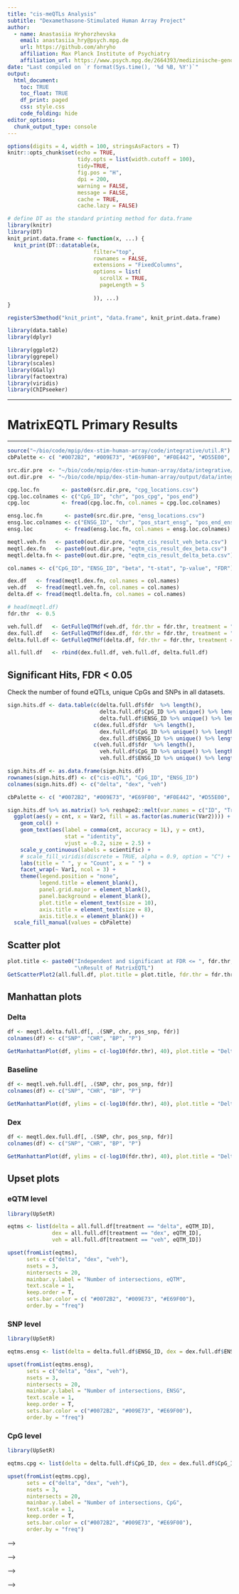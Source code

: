 ```yaml
---
title: "cis-meQTLs Analysis"
subtitle: "Dexamethasone-Stimulated Human Array Project"
author: 
  - name: Anastasiia Hryhorzhevska
    email: anastasiia_hry@psych.mpg.de
    url: https://github.com/ahryho
    affiliation: Max Planck Institute of Psychiatry
    affiliation_url: https://www.psych.mpg.de/2664393/medizinische-genomforschung
date: "Last compiled on `r format(Sys.time(), '%d %B, %Y')`"
output:
  html_document:
    toc: TRUE
    toc_float: TRUE
    df_print: paged
    css: style.css
    code_folding: hide
editor_options: 
  chunk_output_type: console
---
```


```r
options(digits = 4, width = 100, stringsAsFactors = T)
knitr::opts_chunk$set(echo = TRUE,
                      tidy.opts = list(width.cutoff = 100),
                      tidy=TRUE,
                      fig.pos = "H",
                      dpi = 200,
                      warning = FALSE, 
                      message = FALSE, 
                      cache = TRUE, 
                      cache.lazy = FALSE)

# define DT as the standard printing method for data.frame
library(knitr)
library(DT)
knit_print.data.frame <- function(x, ...) {
  knit_print(DT::datatable(x,
                           filter="top",
                           rownames = FALSE,
                           extensions = "FixedColumns",
                           options = list(
                             scrollX = TRUE,
                             pageLength = 5
                             
                           )), ...)
}

registerS3method("knit_print", "data.frame", knit_print.data.frame)

library(data.table)
library(dplyr)

library(ggplot2)
library(ggrepel)
library(scales)
library(GGally)
library(factoextra)
library(viridis)
library(ChIPseeker)
```

***
# __MatrixEQTL Primary Results__
***

```r
source("~/bio/code/mpip/dex-stim-human-array/code/integrative/util.R")
cbPalette <- c( "#0072B2", "#009E73", "#E69F00", "#F0E442", "#D55E00", "#CC79A7", "#56B4E9", "#999999")
```

```r
src.dir.pre  <- "~/bio/code/mpip/dex-stim-human-array/data/integrative/matrixEQTL/"
out.dir.pre  <- "~/bio/code/mpip/dex-stim-human-array/output/data/integrative/matrixEQTL/eqtms/"

cpg.loc.fn       <- paste0(src.dir.pre, "cpg_locations.csv")
cpg.loc.colnames <- c("CpG_ID", "chr", "pos_cpg", "pos_end")
cpg.loc          <- fread(cpg.loc.fn, col.names = cpg.loc.colnames)

ensg.loc.fn       <- paste0(src.dir.pre, "ensg_locations.csv")
ensg.loc.colnames <- c("ENSG_ID", "chr", "pos_start_ensg", "pos_end_ensg")
ensg.loc          <- fread(ensg.loc.fn, col.names = ensg.loc.colnames)

meqtl.veh.fn   <- paste0(out.dir.pre, "eqtm_cis_result_veh_beta.csv") 
meqtl.dex.fn   <- paste0(out.dir.pre, "eqtm_cis_result_dex_beta.csv") 
meqtl.delta.fn <- paste0(out.dir.pre, "eqtm_cis_result_delta_beta.csv") 

col.names <- c("CpG_ID", "ENSG_ID", "beta", "t-stat", "p-value", "FDR")

dex.df   <- fread(meqtl.dex.fn, col.names = col.names)
veh.df   <- fread(meqtl.veh.fn, col.names = col.names)
delta.df <- fread(meqtl.delta.fn, col.names = col.names)
```


```r
# head(meqtl.df)
fdr.thr  <- 0.5

veh.full.df   <- GetFulleQTMdf(veh.df, fdr.thr = fdr.thr, treatment = "veh")
dex.full.df   <- GetFulleQTMdf(dex.df, fdr.thr = fdr.thr, treatment = "dex")
delta.full.df <- GetFulleQTMdf(delta.df, fdr.thr = fdr.thr, treatment = "delta")

all.full.df   <- rbind(dex.full.df, veh.full.df, delta.full.df)
```

## Significant Hits, FDR < 0.05

Check the number of found eQTLs, unique CpGs and SNPs in all datasets.

```r
sign.hits.df <- data.table(c(delta.full.df$fdr  %>% length(), 
                             delta.full.df$CpG_ID %>% unique() %>% length(),
                             delta.full.df$ENSG_ID %>% unique() %>% length()),
                           c(dex.full.df$fdr  %>% length(), 
                             dex.full.df$CpG_ID %>% unique() %>% length(),
                             dex.full.df$ENSG_ID %>% unique() %>% length()),
                           c(veh.full.df$fdr  %>% length(), 
                             veh.full.df$CpG_ID %>% unique() %>% length(),
                             veh.full.df$ENSG_ID %>% unique() %>% length()))

sign.hits.df <- as.data.frame(sign.hits.df)
rownames(sign.hits.df) <- c("cis-eQTL", "CpG_ID", "ENSG_ID")
colnames(sign.hits.df) <- c("delta", "dex", "veh")
```

```r
cbPalette <- c( "#0072B2", "#009E73", "#E69F00", "#F0E442", "#D55E00", "#CC79A7", "#56B4E9", "#999999")

sign.hits.df %>% as.matrix() %>% reshape2::melt(var.names = c("ID", "Treatment"), value.name = "cnt") %>%
  ggplot(aes(y = cnt, x = Var2, fill = as.factor(as.numeric(Var2)))) +
    geom_col() +
    geom_text(aes(label = comma(cnt, accuracy = 1L), y = cnt), 
                  stat = "identity", 
                  vjust = -0.2, size = 2.5) + 
    scale_y_continuous(labels = scientific) +
    # scale_fill_viridis(discrete = TRUE, alpha = 0.9, option = "C") +
    labs(title = " ", y = "Count", x = " ") + 
    facet_wrap(~ Var1, ncol = 3) +
    theme(legend.position = "none", 
          legend.title = element_blank(),
          panel.grid.major = element_blank(),
          panel.background = element_blank(),
          plot.title = element_text(size = 10),
          axis.title = element_text(size = 8),
          axis.title.x = element_blank()) +
  scale_fill_manual(values = cbPalette)
```

## Scatter plot

```r
plot.title <- paste0("Independent and significant at FDR <= ", fdr.thr, " QTMs.",
                     "\nResult of MatrixEQTL")
GetScatterPlot2(all.full.df, plot.title = plot.title, fdr.thr = fdr.thr)
```

## Manhattan plots{.tabset .tabset-fade .tabset-pills}

### Delta

```r
df <- meqtl.delta.full.df[, .(SNP, chr, pos_snp, fdr)]
colnames(df) <- c("SNP", "CHR", "BP", "P")

GetManhattanPlot(df, ylims = c(-log10(fdr.thr), 40), plot.title = "Delta, FDR <= 0.05")

```

### Baseline

```r
df <- meqtl.veh.full.df[, .(SNP, chr, pos_snp, fdr)]
colnames(df) <- c("SNP", "CHR", "BP", "P")

GetManhattanPlot(df, ylims = c(-log10(fdr.thr), 40), plot.title = "Delta, FDR <= 0.05")

```

### Dex

```r
df <- meqtl.dex.full.df[, .(SNP, chr, pos_snp, fdr)]
colnames(df) <- c("SNP", "CHR", "BP", "P")

GetManhattanPlot(df, ylims = c(-log10(fdr.thr), 40), plot.title = "Delta, FDR <= 0.05")

```

## Upset plots{.tabset .tabset-fade .tabset-pills}

### eQTM level
  
```r
library(UpSetR)

eqtms <- list(delta = all.full.df[treatment == "delta", eQTM_ID], 
              dex = all.full.df[treatment == "dex", eQTM_ID], 
              veh = all.full.df[treatment == "veh", eQTM_ID])

upset(fromList(eqtms), 
      sets = c("delta", "dex", "veh"),
      nsets = 3, 
      nintersects = 20, 
      mainbar.y.label = "Number of intersections, eQTM", 
      text.scale = 1, 
      keep.order = T,
      sets.bar.color = c( "#0072B2", "#009E73", "#E69F00"), 
      order.by = "freq")
```

### SNP level
  
```r
library(UpSetR)

eqtms.ensg <- list(delta = delta.full.df$ENSG_ID, dex = dex.full.df$ENSG_ID, veh = veh.full.df$ENSG_ID)

upset(fromList(eqtms.ensg), 
      sets = c("delta", "dex", "veh"),
      nsets = 3, 
      nintersects = 20, 
      mainbar.y.label = "Number of intersections, ENSG", 
      text.scale = 1, 
      keep.order = T,
      sets.bar.color = c("#0072B2", "#009E73", "#E69F00"), 
      order.by = "freq")
```

### CpG level

```r
library(UpSetR)

eqtms.cpg <- list(delta = delta.full.df$CpG_ID, dex = dex.full.df$CpG_ID, veh = veh.full.df$CpG_ID)

upset(fromList(eqtms.cpg), 
      sets = c("delta", "dex", "veh"),
      nsets = 3, 
      nintersects = 20, 
      mainbar.y.label = "Number of intersections, CpG", 
      text.scale = 1, 
      keep.order = T,
      sets.bar.color = c("#0072B2", "#009E73", "#E69F00"), 
      order.by = "freq")
```

<!-- ## Distances -->

<!-- ```{r out.width = "95%", include = T, eval = T} -->
<!-- ggplot(meqtl.all.full.df, aes(x = dist, fill = treatment)) +  -->
<!--   geom_density(alpha = 0.2, aes(color = treatment)) + -->
<!--   theme(legend.position = c(.9,.9),  -->
<!--         legend.title = element_blank(), -->
<!--         panel.grid.major = element_blank(), -->
<!--         panel.background = element_blank(), -->
<!--         plot.title = element_text(size = 10), -->
<!--         axis.title = element_text(size = 10)) + -->
<!--   scale_x_continuous(breaks = c(0, 1e2, 1e3, 1e4, 1e5, 1e6), labels = scientific) + -->
<!--   scale_y_continuous(labels = scientific) + -->
<!--   labs(title = paste0("Distribution of cis-meQTLs, FDR = ", fdr.thr),  -->
<!--        x = "Distance of CpG meQTL to SNP",  -->
<!--        y = "Density") + -->
<!--   scale_fill_manual(values = cbPalette) -->
<!-- ``` -->

<!-- ```{r out.width = "100%", include = T, eval = T} -->
<!-- library(mltools) -->
<!-- bins.df <- data.frame(DistanceInterval = bin_data(data.table::data.table(meqtl.all.full.df), binCol = "dist", bins = c(0, 1, 500, 1e3+1, 5e3+1, -->
<!--                                                                                                                        1e4+1, 5e4+1, 1e5+1, 5e5+1, -->
<!--                                                                                                                        1e6+1), returnDT = F)) -->
<!-- levels(bins.df$DistanceInterval) <- c("0", "(0; 500]", "(500; 1e3]", "(1e3; 5e3]", "(5e3; 1e4]", "(1e4; 5e4]", "(5e4; 1e5]", "[1e5; 5e5)", "[5e5; 1e6]") -->
<!-- bins.df <- cbind(bins.df, treatment = meqtl.all.full.df$treatment) -->

<!-- ggplot(bins.df, aes(DistanceInterval, fill = treatment)) +  -->
<!--   geom_bar(position = position_dodge()) + -->
<!--   stat_count(geom = "text",  -->
<!--              aes(label = comma(..count.., accuracy = 1L)), -->
<!--              position = position_dodge(1),  vjust = -1, colour = "black", cex = 2) + -->
<!--   theme(legend.position = c(.1,.9),  -->
<!--         legend.title = element_blank(), -->
<!--         panel.grid.major = element_blank(), -->
<!--         panel.background = element_blank(), -->
<!--         axis.text.y = element_blank(), -->
<!--         plot.title = element_text(size = 10), -->
<!--         axis.title = element_text(size = 8)) + -->
<!--   labs(title = paste0("Distribution of cis-meQTLs, FDR = ", fdr.thr),  -->
<!--        x = "Distance Interval, bp",  -->
<!--        y = "No. cis-meQTLs") +  -->
<!--   scale_fill_manual(values = cbPalette) -->
<!-- ``` -->
<!-- *** -->

<!-- ```{r, eval = F, include = F, warning = F} -->

<!-- ## Groups annotation -->

<!-- ### Read meQTLs with opposite effects -->

<!-- out.dir.pre  <- "~/bio/code/mpip/dex-stim-human-array/output/data/integrative/matrixEQTL/" -->

<!-- meqtls.opposite.fc.grp.with.delta <-  -->
<!--   fread(paste0(out.dir.pre, "dex_veh_meqtl_opposite_beta_group_with_delta.csv")) -->

<!-- meqtls.opposite.fc.grp.no.delta <-  -->
<!--   fread(paste0(out.dir.pre, "dex_veh_meqtl_opposite_beta_9K.csv")) -->

<!-- meqtl.opposite.fc <- c(meqtls.opposite.fc.grp.with.delta$meQTL_ID, meqtls.opposite.fc.grp.no.delta$meQTL_ID) -->
<!-- ``` -->

<!-- ```{r include = F, eval = F} -->
<!-- meqtl.grp.overlaps.all       <- intersect(intersect(meqtls.meqtls$veh, meqtls.meqtls$delta), meqtls.meqtls$dex) -->
<!-- meqtl.grp.overlaps.delta.veh <- setdiff(intersect(meqtls.meqtls$veh, meqtls.meqtls$delta), meqtls.meqtls$dex) -->
<!-- meqtl.grp.overlaps.delta.dex <- setdiff(intersect(meqtls.meqtls$dex, meqtls.meqtls$delta), meqtls.meqtls$veh) -->
<!-- meqtl.grp.only.delta         <- setdiff(setdiff(meqtls.meqtls$delta, meqtls.meqtls$dex), meqtls.meqtls$veh) -->

<!-- meqtl.grp.overlaps.dex.veh <- setdiff(intersect(meqtls.meqtls$veh, meqtls.meqtls$dex), meqtls.meqtls$delta) -->
<!-- meqtl.grp.only.dex         <- setdiff(setdiff(meqtls.meqtls$dex, meqtls.meqtls$veh), meqtls.meqtls$delta) -->
<!-- meqtl.grp.only.veh         <- setdiff(setdiff(meqtls.meqtls$veh, meqtls.meqtls$dex), meqtls.meqtls$delta) -->

<!-- meqtls.opposite.fc.grp.veh.dex <- setdiff(c(meqtl.grp.overlaps.dex.veh, meqtl.grp.only.dex, meqtl.grp.only.veh), meqtls.opposite.fc.grp.no.delta$meQTL_ID) -->
<!-- meqtls.opposite.fc.grp.delta   <- setdiff(c(meqtl.grp.overlaps.all, meqtl.grp.overlaps.delta.veh, meqtl.grp.overlaps.delta.dex,  meqtl.grp.only.delta), meqtls.opposite.fc.grp.with.delta$meQTL_ID) -->
<!-- ``` -->

<!-- <!-- Annotate data --> -->

<!-- ```{r include = F, eval = F} -->
<!-- library(TxDb.Hsapiens.UCSC.hg19.knownGene) -->
<!-- library(ChIPseeker) -->
<!-- library(org.Hs.eg.db) -->

<!-- out.dir.pre  <- "~/bio/code/mpip/dex-stim-human-array/output/data/integrative/matrixEQTL/primary_meqtl_results/" -->

<!-- # anno.snps.all.gr <- readRDS("~/bio/code/mpip/dex-stim-human-array/output/data/integrative/matrixEQTL/snp_annotated_withChIPseeker_all.rds") -->

<!-- meqtl.overlap.snp.all.df <- meqtl.all.full.df[meQTL_ID %in% meqtl.grp.overlaps.all] -->
<!-- meqtl.overlap.snp.all.gr <- annotate_with_chipseeker(meqtl.overlap.snp.all.df, "chr", "pos_snp", "pos_snp", "SNP") -->
<!-- saveRDS(meqtl.overlap.snp.all.gr, file =  paste0(out.dir.pre, "meqtl_overlaps_meqtl_level_snp_anno_delta_dex_veh_gr.rds")) -->

<!-- meqtl.overlap.snp.delta.veh.df <- meqtl.all.full.df[meQTL_ID %in% meqtl.grp.overlaps.delta.veh] -->
<!-- meqtl.overlap.snp.delta.veh.gr <- annotate_with_chipseeker(meqtl.overlap.snp.delta.veh.df, "chr", "pos_snp", "pos_snp", "SNP") -->
<!-- saveRDS(meqtl.overlap.snp.delta.veh.gr, file =  paste0(out.dir.pre, "meqtl_overlaps_meqtl_level_snp_anno_delta_veh_gr.rds")) -->

<!-- meqtl.overlap.snp.delta.dex.df <- meqtl.all.full.df[meQTL_ID %in% meqtl.grp.overlaps.delta.dex] -->
<!-- meqtl.overlap.snp.delta.dex.gr <- annotate_with_chipseeker(meqtl.overlap.snp.delta.dex.df, "chr", "pos_snp", "pos_snp", "SNP") -->
<!-- saveRDS(meqtl.overlap.snp.delta.dex.gr, file =  paste0(out.dir.pre, "meqtl_overlaps_meqtl_level_snp_anno_delta_dex_gr.rds")) -->

<!-- meqtl.only.snp.delta.df <- meqtl.all.full.df[meQTL_ID %in% meqtl.grp.only.delta] -->
<!-- meqtl.only.snp.delta.gr <- annotate_with_chipseeker(meqtl.only.snp.delta.df, "chr", "pos_snp", "pos_snp", "SNP") -->
<!-- saveRDS(meqtl.only.snp.delta.gr, file =  paste0(out.dir.pre, "meqtl_overlaps_meqtl_level_snp_anno_only_delta_gr.rds")) -->

<!-- meqtl.overlap.snp.dex.veh.df <- meqtl.all.full.df[meQTL_ID %in% meqtl.grp.overlaps.dex.veh] -->
<!-- meqtl.overlap.snp.dex.veh.gr <- annotate_with_chipseeker(meqtl.overlap.snp.dex.veh.df, "chr", "pos_snp", "pos_snp", "SNP") -->
<!-- saveRDS(meqtl.overlap.snp.dex.veh.gr, file =  paste0(out.dir.pre, "meqtl_overlaps_meqtl_level_snp_anno_dex_veh_gr.rds")) -->

<!-- meqtl.only.snp.dex.df <- meqtl.all.full.df[meQTL_ID %in% meqtl.grp.only.dex] -->
<!-- meqtl.only.snp.dex.gr <- annotate_with_chipseeker(meqtl.only.snp.dex.df, "chr", "pos_snp", "pos_snp", "SNP") -->
<!-- saveRDS(meqtl.only.snp.dex.gr, file =  paste0(out.dir.pre, "meqtl_overlaps_meqtl_level_snp_anno_only_dex_gr.rds")) -->

<!-- meqtl.only.snp.veh.df <- meqtl.all.full.df[meQTL_ID %in% meqtl.grp.only.veh] -->
<!-- meqtl.only.snp.veh.gr <- annotate_with_chipseeker(meqtl.only.snp.veh.df, "chr", "pos_snp", "pos_snp", "SNP") -->
<!-- saveRDS(meqtl.only.snp.veh.gr, file =  paste0(out.dir.pre, "meqtl_overlaps_meqtl_level_snp_anno_only_veh_gr.rds")) -->

<!-- meqtl.opposite.fc.grp.with.delta.df <- meqtl.all.full.df[meQTL_ID %in% meqtls.opposite.fc.grp.with.delta$meQTL_ID] -->
<!-- meqtl.opposite.fc.grp.with.delta.gr <- annotate_with_chipseeker(meqtl.opposite.fc.grp.with.delta.df, "chr", "pos_snp", "pos_snp", "SNP") -->
<!-- saveRDS(meqtl.opposite.fc.grp.with.delta.gr, file =  paste0(out.dir.pre, "meqtl_overlaps_meqtl_level_snp_anno_opposite_fc_grp_with_delta_gr.rds")) -->

<!-- meqtl.opposite.fc.grp.no.delta.df <- meqtl.all.full.df[meQTL_ID %in% meqtls.opposite.fc.grp.no.delta$meQTL_ID] -->
<!-- meqtl.opposite.fc.grp.no.delta.gr <- annotate_with_chipseeker(meqtl.opposite.fc.grp.no.delta.df, "chr", "pos_snp", "pos_snp", "SNP") -->
<!-- saveRDS(meqtl.opposite.fc.grp.no.delta.gr, file =  paste0(out.dir.pre, "meqtl_overlaps_meqtl_level_snp_anno_opposite_fc_grp_no_delta_gr.rds")) -->

<!-- meqtl.opposite.fc.grp.veh.dex.df  <- rbind(meqtl.overlap.snp.dex.veh.df,  -->
<!--                                            meqtl.only.snp.dex.df,  -->
<!--                                            meqtl.only.snp.veh.df)[!(meQTL_ID %in% meqtls.opposite.fc.grp.no.delta$meQTL_ID)][, .(chr, pos_snp, SNP)] %>% unique() -->
<!-- meqtl.opposite.fc.grp.veh.dex.gr <- annotate_with_chipseeker(meqtl.opposite.fc.grp.veh.dex.df, "chr", "pos_snp", "pos_snp", "SNP") -->
<!-- saveRDS(meqtl.opposite.fc.grp.veh.dex.gr, file =  paste0(out.dir.pre, "meqtl_overlaps_meqtl_level_snp_anno_opposite_fc_grp_veh_dex_gr.rds")) -->

<!-- meqtl.opposite.fc.grp.delta.df <- rbind(meqtl.overlap.snp.all.df,  -->
<!--                                          meqtl.overlap.snp.delta.veh.df,  -->
<!--                                          meqtl.overlap.snp.delta.dex.df,  -->
<!--                                          meqtl.only.snp.delta.df)[!(meQTL_ID %in% meqtls.opposite.fc.grp.with.delta$meQTL_ID)][, .(chr, pos_snp, SNP)] %>% unique() -->
<!-- meqtl.opposite.fc.grp.delta.gr <- annotate_with_chipseeker(meqtl.opposite.fc.grp.delta.df, "chr", "pos_snp", "pos_snp", "SNP") -->
<!-- saveRDS(meqtl.opposite.fc.grp.delta.gr, file =  paste0(out.dir.pre, "meqtl_overlaps_meqtl_level_snp_anno_opposite_fc_grp_delta_gr.rds")) -->

<!-- meqtl.opposite.fc.df <- rbind(meqtl.opposite.fc.grp.with.delta.df, meqtl.opposite.fc.grp.no.delta.df)[, .(chr, pos_snp, SNP)] %>% unique() -->
<!-- meqtl.opposite.fc.gr <- annotate_with_chipseeker(meqtl.opposite.fc.df, "chr", "pos_snp", "pos_snp", "SNP") -->
<!-- saveRDS(meqtl.opposite.fc.gr, file =  paste0(out.dir.pre, "meqtl_overlaps_meqtl_level_snp_anno_opposite_fc_grp_gr.rds")) -->

<!-- ``` -->

<!-- # Functional annotation -->

<!-- ## meQTL level -->

<!-- <!-- ### SNP level --> -->

<!-- <!-- ### Manhattan plots{.tabset .tabset-fade .tabset-pills} --> -->

<!-- #### Veh + Dex + Delta -->

<!-- ```{r} -->
<!-- overlaps.all       <- intersect(intersect(meqtls.meqtls$veh, meqtls.meqtls$delta), meqtls.meqtls$dex) -->
<!-- df <- meqtl.all.full.df[meQTL_ID %in% overlaps.all][treatment == "delta"] -->
<!-- df <- df[, .(SNP, chr, pos_snp, fdr)] -->
<!-- colnames(df) <- c("SNP", "CHR", "BP", "P") -->

<!-- GetManhattanPlot(df, ylims = c(-log10(fdr.thr), -log10(min(df$P)) + 1), plot.title = "Intersect(delta, dex, veh), FDR <= 0.05") -->
<!-- ``` -->

<!-- #### Dex + Delta -->

<!-- ```{r} -->
<!-- overlaps.delta.dex <- setdiff(intersect(meqtls.meqtls$dex, meqtls.meqtls$delta), meqtls.meqtls$veh) -->
<!-- df <- meqtl.all.full.df[meQTL_ID %in% overlaps.delta.dex][treatment == "delta"] -->
<!-- df <- df[, .(SNP, chr, pos_snp, fdr)] -->
<!-- colnames(df) <- c("SNP", "CHR", "BP", "P") -->

<!-- GetManhattanPlot(df, ylims = c(-log10(fdr.thr), -log10(min(df$P)) + 1), plot.title = "Intersect(delta, dex), FDR <= 0.05") -->
<!-- ``` -->

<!-- #### Veh + Delta -->

<!-- ```{r} -->
<!-- overlaps.delta.veh <- setdiff(intersect(meqtls.meqtls$veh, meqtls.meqtls$delta), meqtls.meqtls$dex) -->
<!-- df <- meqtl.all.full.df[meQTL_ID %in% overlaps.delta.veh][treatment == "delta"] -->
<!-- df <- df[, .(SNP, chr, pos_snp, fdr)] -->
<!-- colnames(df) <- c("SNP", "CHR", "BP", "P") -->

<!-- GetManhattanPlot(df, ylims = c(-log10(fdr.thr), -log10(min(df$P)) + 1), plot.title = "Intersect(delta, veh), FDR <= 0.05") -->
<!-- ``` -->

<!-- #### Only delta -->

<!-- ```{r} -->
<!-- only.delta <- setdiff(setdiff(meqtls.meqtls$delta, meqtls.meqtls$dex), meqtls.meqtls$veh) -->
<!-- df <- meqtl.all.full.df[meQTL_ID %in% only.delta] -->
<!-- df <- df[, .(SNP, chr, pos_snp, fdr)] -->
<!-- colnames(df) <- c("SNP", "CHR", "BP", "P") -->

<!-- GetManhattanPlot(df, ylims = c(-log10(fdr.thr), -log10(min(df$P)) + 1), plot.title = "Only delta meQTLs, FDR <= 0.05") -->
<!-- ``` -->

<!-- ### Visualisation {.tabset .tabset-fade .tabset-pills} -->

<!-- ```{r, include=F, eval=T} -->
<!-- eqtm.in.pre  <- "~/bio/code/mpip/dex-stim-human-array/data/integrative/matrixEQTL/" -->

<!-- snp.df.fn <- paste0(eqtm.in.pre, "snp_mtrx.csv") -->
<!-- snp.df    <- fread(snp.df.fn) -->

<!-- methyl.beta.df.fn   <- paste0(eqtm.in.pre, "methyl_beta_mtrx_dex.csv") -->
<!-- methyl.beta.dex.df  <- fread(methyl.beta.df.fn)  -->

<!-- methyl.beta.df.fn   <- paste0(eqtm.in.pre, "methyl_beta_mtrx_veh.csv") -->
<!-- methyl.beta.veh.df  <- fread(methyl.beta.df.fn)  -->

<!-- all(colnames(snp.df)[-1] == colnames(methyl.beta.dex.df)[-1]) -->
<!-- all(colnames(snp.df)[-1] == colnames(methyl.beta.veh.df)[-1]) -->
<!-- ``` -->

<!-- ####  Dex + Veh + Delta -->

<!-- ```{r include = T, eval = T} -->
<!-- # paste0("Scatter plot for the independent significant at FDR <= ", fdr.thr, " meQTLs") -->
<!-- meqtl.id       <- meqtl.all.full.df[meQTL_ID %in% overlaps.all][treatment == "delta"][fdr == min(fdr), meQTL_ID] -->
<!-- selected.meqtl <- meqtl.all.full.df[meQTL_ID %in% meqtl.id] # beta == max(beta) -->

<!-- kable(selected.meqtl %>%  -->
<!--         dplyr::select(SNP, CpG_ID, FC = beta, `t-stat`, `p-value`, FDR = fdr, Treatment = treatment) %>%  -->
<!--         mutate_if(is.numeric, funs(as.character(signif(., 3))))) -->
<!-- ``` -->

<!-- ```{r, eval = T, include = F} -->
<!-- plot.title <- paste0(# "Independent meQTL ", selected.meqtl$meQTL_ID,  -->
<!--                      "The most significant across intersections of DELTA, VEH + DEX meQTLs: ", -->
<!--                      "FC = ", signif(selected.meqtl$beta, 2), " and FDR = ", signif(selected.meqtl$fdr, 2)) -->
<!-- ``` -->
<!-- ```{r out.width = "95%", include = F, eval = F} -->
<!-- GetScatterPlot(meqtl.all.full.df, selected.meqtl, fdr.thr = 0.05, plot.title = plot.title) -->
<!-- ``` -->
<!-- ```{r out.width = "95%", include = T, eval = T} -->
<!-- ProcessGetBoxPlot(methyl.beta.veh.df, methyl.beta.dex.df, snp.df, selected.meqtl[1], fdr.thr = 0.05,  -->
<!--                   plot.title = plot.title) -->
<!-- ```   -->

<!-- ####  Veh + Delta -->

<!-- ```{r include = T, eval = T} -->
<!-- # paste0("Scatter plot for the independent significant at FDR <= ", fdr.thr, " meQTLs") -->
<!-- meqtl.id       <- meqtl.all.full.df[meQTL_ID %in% overlaps.delta.veh][treatment == "delta"][fdr == min(fdr), meQTL_ID] -->
<!-- selected.meqtl <- meqtl.all.full.df[meQTL_ID %in% meqtl.id] # beta == max(beta) -->

<!-- kable(selected.meqtl %>%  -->
<!--         dplyr::select(SNP, CpG_ID, FC = beta, `t-stat`, `p-value`, FDR = fdr, Treatment = treatment) %>%  -->
<!--         mutate_if(is.numeric, funs(as.character(signif(., 3))))) -->
<!-- ``` -->

<!-- ```{r, eval = T, include = F} -->
<!-- plot.title <- paste0(# "Independent meQTL ", selected.meqtl$meQTL_ID,  -->
<!--                      "The most significant across intersections of DELTA and VEH meQTLs: ", -->
<!--                      "FC = ", signif(selected.meqtl$beta, 2), " and FDR = ", signif(selected.meqtl$fdr, 2)) -->
<!-- ``` -->
<!-- ```{r out.width = "95%", include = F, eval = F} -->
<!-- GetScatterPlot(meqtl.all.full.df, selected.meqtl, fdr.thr = 0.05, plot.title = plot.title) -->
<!-- ``` -->
<!-- ```{r out.width = "95%", include = T, eval = T} -->
<!-- ProcessGetBoxPlot(methyl.beta.veh.df, methyl.beta.dex.df, snp.df, selected.meqtl[1], fdr.thr = 0.05,  -->
<!--                   plot.title = plot.title) -->
<!-- ```   -->

<!-- ####  Dex + Delta -->

<!-- ```{r include = T, eval = T} -->
<!-- # paste0("Scatter plot for the independent significant at FDR <= ", fdr.thr, " meQTLs") -->
<!-- meqtl.id       <- meqtl.all.full.df[meQTL_ID %in% overlaps.delta.dex][treatment == "delta"][fdr == min(fdr), meQTL_ID] -->
<!-- selected.meqtl <- meqtl.all.full.df[meQTL_ID %in% meqtl.id] # beta == max(beta) -->

<!-- kable(selected.meqtl %>%  -->
<!--         dplyr::select(SNP, CpG_ID, FC = beta, `t-stat`, `p-value`, FDR = fdr, Treatment = treatment) %>%  -->
<!--         mutate_if(is.numeric, funs(as.character(signif(., 3))))) -->
<!-- ``` -->

<!-- ```{r, eval = T, include = F} -->
<!-- plot.title <- paste0(# "Independent meQTL ", selected.meqtl$meQTL_ID,  -->
<!--                      "The most significant across intersections of DELTA and DEX meQTLs: ", -->
<!--                      "FC = ", signif(selected.meqtl$beta, 2), " and FDR = ", signif(selected.meqtl$fdr, 2)) -->
<!-- ``` -->
<!-- ```{r out.width = "95%", include = F, eval = F} -->
<!-- GetScatterPlot(meqtl.all.full.df, selected.meqtl, fdr.thr = 0.05, plot.title = plot.title) -->
<!-- ``` -->
<!-- ```{r out.width = "95%", include = T, eval = T} -->
<!-- ProcessGetBoxPlot(methyl.beta.veh.df, methyl.beta.dex.df, snp.df, selected.meqtl[16], fdr.thr = 0.05,  -->
<!--                   plot.title = plot.title) -->
<!-- ```   -->

<!-- #### Only delta -->

<!-- ```{r include = T, eval = T} -->
<!-- # paste0("Scatter plot for the independent significant at FDR <= ", fdr.thr, " meQTLs") -->
<!-- meqtl.id       <- meqtl.all.full.df[meQTL_ID %in% only.delta][treatment == "delta"][fdr == min(fdr), meQTL_ID] -->
<!-- selected.meqtl <- meqtl.all.full.df[meQTL_ID %in% meqtl.id] # beta == max(beta) -->

<!-- kable(selected.meqtl %>%  -->
<!--         dplyr::select(SNP, CpG_ID, FC = beta, `t-stat`, `p-value`, FDR = fdr, Treatment = treatment) %>%  -->
<!--         mutate_if(is.numeric, funs(as.character(signif(., 3))))) -->
<!-- ``` -->

<!-- ```{r, eval = T, include = F} -->
<!-- plot.title <- paste0(# "Independent meQTL ", selected.meqtl$meQTL_ID,  -->
<!--                      "The most significant across unique DELTA meQTLs: ", -->
<!--                      "FC = ", signif(selected.meqtl$beta, 2), " and FDR = ", signif(selected.meqtl$fdr, 2)) -->
<!-- ``` -->
<!-- ```{r out.width = "95%", include = F, eval = F} -->
<!-- GetScatterPlot(meqtl.all.full.df, selected.meqtl, fdr.thr = 0.05, plot.title = plot.title) -->
<!-- ``` -->
<!-- ```{r out.width = "95%", include = T, eval = T} -->
<!-- ProcessGetBoxPlot(methyl.beta.veh.df, methyl.beta.dex.df, snp.df, selected.meqtl[1], fdr.thr = 0.05,  -->
<!--                   plot.title = plot.title) -->
<!-- ```   -->


<!-- ### SNP annotation  -->

<!-- ```{r eval = T, include = F} -->
<!-- out.dir.pre  <- "~/bio/code/mpip/dex-stim-human-array/output/data/integrative/matrixEQTL/primary_meqtl_results/" -->

<!-- meqtl.overlap.all.gr       <- readRDS(file =  paste0(out.dir.pre, "meqtl_overlaps_meqtl_level_snp_anno_delta_dex_veh_gr.rds")) -->
<!-- meqtl.overlap.delta.veh.gr <- readRDS(file =  paste0(out.dir.pre, "meqtl_overlaps_meqtl_level_snp_anno_delta_veh_gr.rds")) -->
<!-- meqtl.overlap.delta.dex.gr <- readRDS(file =  paste0(out.dir.pre, "meqtl_overlaps_meqtl_level_snp_anno_delta_dex_gr.rds")) -->
<!-- meqtl.only.delta.gr        <- readRDS(file =  paste0(out.dir.pre, "meqtl_overlaps_meqtl_level_snp_anno_only_delta_gr.rds")) -->

<!-- meqtl.overlap.snp.dex.veh.gr <- readRDS(file =  paste0(out.dir.pre, "meqtl_overlaps_meqtl_level_snp_anno_dex_veh_gr.rds")) -->
<!-- meqtl.only.snp.dex.gr        <- readRDS(file =  paste0(out.dir.pre, "meqtl_overlaps_meqtl_level_snp_anno_only_dex_gr.rds")) -->
<!-- meqtl.only.snp.veh.gr        <- readRDS(file =  paste0(out.dir.pre, "meqtl_overlaps_meqtl_level_snp_anno_only_veh_gr.rds")) -->
<!-- ``` -->

<!-- ```{r} -->
<!-- delta.anno.stat.df <- meqtl.only.delta.gr@annoStat -->
<!-- delta.anno.stat.df[["Model"]] <- paste0("only delta \n N = ", length(meqtl.only.delta.gr@anno))  -->

<!-- all.anno.stat.df <- meqtl.overlap.all.gr@annoStat -->
<!-- all.anno.stat.df[["Model"]] <- paste0("intersect \n (delta, veh, dex), \n N = ", length(meqtl.overlap.all.gr@anno)) -->

<!-- delta.veh.anno.stat.df <- meqtl.overlap.delta.veh.gr@annoStat -->
<!-- delta.veh.anno.stat.df[["Model"]] <- paste0("intersect \n (delta, veh) \n N = ", length(meqtl.overlap.delta.veh.gr@anno)) -->

<!-- delta.dex.anno.stat.df <- meqtl.overlap.delta.dex.gr@annoStat -->
<!-- delta.dex.anno.stat.df[["Model"]] <-  paste0("intersect \n (delta, dex) \n N = ", length(meqtl.overlap.delta.dex.gr@anno)) -->

<!-- dex.veh.anno.stat.df <- meqtl.overlap.snp.dex.veh.gr@annoStat -->
<!-- dex.veh.anno.stat.df[["Model"]] <-  paste0("intersect \n (dex, veh) \n N = ", length(meqtl.overlap.snp.dex.veh.gr@anno)) -->

<!-- dex.anno.stat.df <- meqtl.only.snp.dex.gr@annoStat -->
<!-- dex.anno.stat.df[["Model"]] <-  paste0("only dex \n N = ", length(meqtl.only.snp.dex.gr@anno)) -->

<!-- veh.anno.stat.df <- meqtl.only.snp.veh.gr@annoStat -->
<!-- veh.anno.stat.df[["Model"]] <-  paste0("only veh \n N = ", length(meqtl.only.snp.veh.gr@anno)) -->

<!-- anno.stat.df <- rbind(all.anno.stat.df, delta.veh.anno.stat.df, delta.dex.anno.stat.df, delta.anno.stat.df, -->
<!--                       dex.veh.anno.stat.df, dex.anno.stat.df, veh.anno.stat.df) -->

<!-- anno.stat.df$Feature   <- factor(anno.stat.df$Feature) -->
<!-- anno.stat.df$Frequency <- signif(anno.stat.df$Frequency, 3) -->
<!-- anno.stat.df$Model     <- factor(anno.stat.df$Model, -->
<!--                                  levels = c(unique(dex.veh.anno.stat.df$Model),  -->
<!--                                             unique(dex.anno.stat.df$Model),  -->
<!--                                             unique(veh.anno.stat.df$Model), -->
<!--                                             unique(all.anno.stat.df$Model),  -->
<!--                                             unique(delta.veh.anno.stat.df$Model),  -->
<!--                                             unique(delta.dex.anno.stat.df$Model),  -->
<!--                                             unique(delta.anno.stat.df$Model)), -->
<!--                                  ordered = T) -->

<!-- cbPalette <- c("#88CCEE", "#CC6677", "#DDCC77", "#117733", "#332288", "#AA4499", "#44AA99", "#999933", "#882255", "#661100", "#6699CC", "#888888") -->

<!-- ggplot(anno.stat.df, aes(x = Model, y = Frequency, fill = Feature)) +  -->
<!--   geom_bar( position = "fill", stat = "identity") +  -->
<!--   geom_text(data = subset(anno.stat.df, Frequency > 2), -->
<!--             aes(label = Frequency),  -->
<!--             position = position_fill(vjust = .5), size = 2) + -->
<!--   labs(x = "", -->
<!--        y = "Percentage of SNPs",  -->
<!--        title = "meSNP annotation from UCSC for the hg19 genome build using \nTxDb.Hsapiens.UCSC.hg19.knownGene and ChIPseeker Bioconductor R packages \n\nmeQTL level, N is the number of SNPs") + -->
<!--   theme(legend.position = "right", -->
<!--         panel.grid.major = element_blank(), -->
<!--         panel.background = element_blank(), -->
<!--         plot.title = element_text(size = 8), -->
<!--         axis.title = element_text(size = 8), -->
<!--         axis.text.x = element_text(angle = 0, hjust = 0.5, size = 7)) + -->
<!--    scale_fill_manual("", values = cbPalette) -->
<!-- ``` -->

<!-- ### SNP annotation by groups -->

<!-- ```{r eval = T, include = F} -->
<!-- out.dir.pre  <- "~/bio/code/mpip/dex-stim-human-array/output/data/integrative/matrixEQTL/primary_meqtl_results/" -->

<!-- meqtl.opposite.fc.grp.with.delta.gr <- readRDS(file =  paste0(out.dir.pre, "meqtl_overlaps_meqtl_level_snp_anno_opposite_fc_grp_with_delta_gr.rds")) -->
<!-- meqtl.opposite.fc.grp.no.delta.gr  <- readRDS(paste0(out.dir.pre, "meqtl_overlaps_meqtl_level_snp_anno_opposite_fc_grp_no_delta_gr.rds")) -->

<!-- meqtl.opposite.fc.grp.veh.dex.gr <- readRDS(file =  paste0(out.dir.pre, "meqtl_overlaps_meqtl_level_snp_anno_opposite_fc_grp_veh_dex_gr.rds")) -->
<!-- meqtl.opposite.fc.grp.delta.gr   <- readRDS(file =  paste0(out.dir.pre, "meqtl_overlaps_meqtl_level_snp_anno_opposite_fc_grp_delta_gr.rds")) -->
<!-- meqtl.opposite.fc.gr             <- readRDS(file =  paste0(out.dir.pre, "meqtl_overlaps_meqtl_level_snp_anno_opposite_fc_grp_gr.rds")) -->

<!-- # meqtl.opposite.fc.df <- data.frame(meqtl.opposite.fc.gr@anno) %>% setDT() -->
<!-- # gene.df <- meqtl.opposite.fc.df[, .(geneId, ENSEMBL, SYMBOL, GENENAME)] %>% unique() -->
<!-- # fwrite(gene.df, -->
<!-- #        paste0(out.dir.pre, "../genes/meqtl_genes_opposite_fc_gr.csv"), -->
<!-- #        quote = F, row.names = F, sep   = "\t") -->

<!-- ``` -->

<!-- ```{r  out.width = "95%", include = T, eval = T} -->
<!-- opposite.fc.grp.veh.dex.anno.stat.df <- meqtl.opposite.fc.grp.veh.dex.gr@annoStat -->
<!-- opposite.fc.grp.veh.dex.anno.stat.df[["Model"]] <- paste0("veh + dex with parallel FC \n N = ", length(meqtl.opposite.fc.grp.veh.dex.gr@anno))  -->

<!-- opposite.fc.grp.delta.anno.stat.df <- meqtl.opposite.fc.grp.delta.gr@annoStat -->
<!-- opposite.fc.grp.delta.anno.stat.df[["Model"]] <- paste0("delta with parallel FC \n N = ", length(meqtl.opposite.fc.grp.delta.gr@anno))  -->

<!-- meqtl.opposite.fc.anno.stat.df <- meqtl.opposite.fc.gr@annoStat -->
<!-- meqtl.opposite.fc.anno.stat.df[["Model"]] <- paste0("opposite FC \n N = ", length(meqtl.opposite.fc.gr@anno))  -->

<!-- anno.stat.df <- rbind(opposite.fc.grp.veh.dex.anno.stat.df, opposite.fc.grp.delta.anno.stat.df, meqtl.opposite.fc.anno.stat.df) -->

<!-- anno.stat.df$Feature   <- factor(anno.stat.df$Feature) -->
<!-- anno.stat.df$Frequency <- signif(anno.stat.df$Frequency, 3) -->
<!-- anno.stat.df$Model     <- factor(anno.stat.df$Model, -->
<!--                                  levels = c(unique(opposite.fc.grp.veh.dex.anno.stat.df$Model),  -->
<!--                                             unique(opposite.fc.grp.delta.anno.stat.df$Model),  -->
<!--                                             unique(meqtl.opposite.fc.anno.stat.df$Model)), -->
<!--                                  ordered = T) -->
<!-- cbPalette <- c("#88CCEE", "#CC6677", "#DDCC77", "#117733", "#332288", "#AA4499", "#44AA99", "#999933", "#882255", "#661100", "#6699CC", "#888888") -->

<!-- ggplot(anno.stat.df, aes(x = Model, y = Frequency, fill = Feature)) +  -->
<!--   geom_bar( position = "fill", stat = "identity") +  -->
<!--   geom_text(data = subset(anno.stat.df, Frequency > 2), -->
<!--             aes(label = Frequency),  -->
<!--             position = position_fill(vjust = .5), size = 2) + -->
<!--   labs(x = "", -->
<!--        y = "Percentage of SNPs",  -->
<!--        title = "meSNP annotation from UCSC for the hg19 genome build using \nTxDb.Hsapiens.UCSC.hg19.knownGene and ChIPseeker Bioconductor R packages \n\nmeQTL level, N is the number of SNPs") + -->
<!--   theme(legend.position = "right", -->
<!--         panel.grid.major = element_blank(), -->
<!--         panel.background = element_blank(), -->
<!--         plot.title = element_text(size = 8), -->
<!--         axis.title = element_text(size = 8), -->
<!--         axis.text.x = element_text(angle = 0, hjust = 0.5, size = 7)) + -->
<!--    scale_fill_manual("", values = cbPalette) -->
<!-- ``` -->

<!-- #### Wilcoxon test  -->

<!-- ```{r} -->
<!-- anno.stat.df <- rbind(opposite.fc.grp.veh.dex.anno.stat.df, opposite.fc.grp.delta.anno.stat.df, meqtl.opposite.fc.anno.stat.df) -->

<!-- wilcox.test.rslt <- pairwise.wilcox.test(anno.stat.df$Frequency, anno.stat.df$Model, p.adjust.method = "none", paired = F)$p.value %>% -->
<!--   signif(3) -->

<!-- colnames(wilcox.test.rslt) <- c("parallel FC (delta)", "opposite FC") -->
<!-- rownames(wilcox.test.rslt) <- c("opposite FC", "parallel FC (veh&dex)") -->
<!-- wilcox.test.rslt -->

<!-- # wilcox.test(anno.stat.df$Frequency[1:22] ~ anno.stat.df$Model[1:22]) -->
<!-- ``` -->

<!-- #### SNP distribution around TSS -->

<!-- ```{r out.width = "95%", include = T, eval = T}  -->
<!-- plotDistToTSS(list(Parallel_FC = meqtl.opposite.fc.grp.veh.dex.gr,  -->
<!--                    Parallel_FC_Delta = meqtl.opposite.fc.grp.delta.gr,  -->
<!--                    Opposite_FC = meqtl.opposite.fc.gr), -->
<!--               xlab = " ", -->
<!--               ylab = "SNPs (%) (5'->3')",  -->
<!--               title = "SNP distribution around TSS") + -->
<!--     theme(legend.position = "bottom",  -->
<!--           legend.title = element_blank(), -->
<!--           panel.grid.major = element_blank(), -->
<!--           panel.background = element_blank(), -->
<!--           plot.title = element_text(size = 10), -->
<!--           axis.title = element_text(size = 8), -->
<!--           panel.border = element_blank()) + -->
<!--   guides(fill = guide_legend(ncol = 6, byrow = F)) -->

<!-- ``` -->

<!-- ### CpG annotation -->

<!-- <!-- Annotate data --> -->

<!-- ```{r include = F, eval = F} -->
<!-- library(TxDb.Hsapiens.UCSC.hg19.knownGene) -->
<!-- library(ChIPseeker) -->
<!-- library(org.Hs.eg.db) -->

<!-- out.dir.pre  <- "~/bio/code/mpip/dex-stim-human-array/output/data/integrative/matrixEQTL/primary_meqtl_results/" -->

<!-- meqtl.overlap.cpg.all.df <- meqtl.all.full.df[meQTL_ID %in% meqtl.grp.overlaps.all] -->
<!-- meqtl.overlap.cpg.all.gr <- annotate_with_chipseeker(meqtl.overlap.cpg.all.df, "chr", "pos_cpg", "pos_cpg", "CpG_ID") -->
<!-- saveRDS(meqtl.overlap.cpg.all.gr, file =  paste0(out.dir.pre, "meqtl_overlaps_meqtl_level_cpg_anno_delta_dex_veh_gr.rds")) -->

<!-- meqtl.overlap.cpg.delta.veh.df <- meqtl.all.full.df[meQTL_ID %in% meqtl.grp.overlaps.delta.veh] -->
<!-- meqtl.overlap.cpg.delta.veh.gr <- annotate_with_chipseeker(meqtl.overlap.cpg.delta.veh.df, "chr", "pos_cpg", "pos_cpg", "CpG_ID") -->
<!-- saveRDS(meqtl.overlap.cpg.delta.veh.gr, file =  paste0(out.dir.pre, "meqtl_overlaps_meqtl_level_cpg_anno_delta_veh_gr.rds")) -->

<!-- meqtl.overlap.cpg.delta.dex.df <- meqtl.all.full.df[meQTL_ID %in% meqtl.grp.overlaps.delta.dex] -->
<!-- meqtl.overlap.cpg.delta.dex.gr <- annotate_with_chipseeker(meqtl.overlap.cpg.delta.dex.df, "chr", "pos_cpg", "pos_cpg", "CpG_ID") -->
<!-- saveRDS(meqtl.overlap.cpg.delta.dex.gr, file =  paste0(out.dir.pre, "meqtl_overlaps_meqtl_level_cpg_anno_delta_dex_gr.rds")) -->

<!-- meqtl.only.cpg.delta.df <- meqtl.all.full.df[meQTL_ID %in% meqtl.grp.only.delta] -->
<!-- meqtl.only.cpg.delta.gr <- annotate_with_chipseeker(meqtl.only.cpg.delta.df, "chr", "pos_cpg", "pos_cpg", "CpG_ID") -->
<!-- saveRDS(meqtl.only.cpg.delta.gr, file =  paste0(out.dir.pre, "meqtl_overlaps_meqtl_level_cpg_anno_only_delta_gr.rds")) -->

<!-- meqtl.overlap.snp.dex.veh.df <- meqtl.all.full.df[meQTL_ID %in% meqtl.grp.overlaps.dex.veh] -->
<!-- meqtl.overlap.cpg.dex.veh.gr <- annotate_with_chipseeker(meqtl.overlap.snp.dex.veh.df, "chr", "pos_cpg", "pos_cpg", "CpG_ID") -->
<!-- saveRDS(meqtl.overlap.cpg.dex.veh.gr, file =  paste0(out.dir.pre, "meqtl_overlaps_meqtl_level_cpg_anno_dex_veh_gr.rds")) -->

<!-- meqtl.only.cpg.dex.df <- meqtl.all.full.df[meQTL_ID %in% meqtl.grp.only.dex] -->
<!-- meqtl.only.cpg.dex.gr <- annotate_with_chipseeker(meqtl.only.cpg.dex.df, "chr", "pos_cpg", "pos_cpg", "CpG_ID") -->
<!-- saveRDS(meqtl.only.cpg.dex.gr, file =  paste0(out.dir.pre, "meqtl_overlaps_meqtl_level_cpg_anno_only_dex_gr.rds")) -->

<!-- meqtl.only.cpg.veh.df <- meqtl.all.full.df[meQTL_ID %in% meqtl.grp.only.veh] -->
<!-- meqtl.only.cpg.veh.gr <- annotate_with_chipseeker(meqtl.only.cpg.veh.df, "chr", "pos_cpg", "pos_cpg", "CpG_ID") -->
<!-- saveRDS(meqtl.only.cpg.veh.gr, file =  paste0(out.dir.pre, "meqtl_overlaps_meqtl_level_cpg_anno_only_veh_gr.rds")) -->

<!-- meqtl.opposite.fc.grp.with.delta.df <- meqtl.all.full.df[meQTL_ID %in% meqtls.opposite.fc.grp.with.delta$meQTL_ID] -->
<!-- meqtl.opposite.fc.grp.with.delta.gr <- annotate_with_chipseeker(meqtl.opposite.fc.grp.with.delta.df, "chr", "pos_cpg", "pos_cpg", "CpG_ID") -->
<!-- saveRDS(meqtl.opposite.fc.grp.with.delta.gr, file =  paste0(out.dir.pre, "meqtl_overlaps_meqtl_level_cpg_anno_opposite_fc_grp_with_delta_gr.rds")) -->

<!-- meqtl.opposite.fc.grp.no.delta.df <- meqtl.all.full.df[meQTL_ID %in% meqtls.opposite.fc.grp.no.delta$meQTL_ID] -->
<!-- meqtl.opposite.fc.grp.no.delta.gr <- annotate_with_chipseeker(meqtl.opposite.fc.grp.no.delta.df, "chr", "pos_cpg", "pos_cpg", "CpG_ID") -->
<!-- saveRDS(meqtl.opposite.fc.grp.no.delta.gr, file =  paste0(out.dir.pre, "meqtl_overlaps_meqtl_level_cpg_anno_opposite_fc_grp_no_delta_gr.rds")) -->

<!-- meqtl.opposite.fc.grp.veh.dex.df  <- rbind(meqtl.overlap.cpg.dex.veh.df,  -->
<!--                                            meqtl.only.cpg.dex.df,  -->
<!--                                            meqtl.only.cpg.veh.df)[!(meQTL_ID %in% meqtls.opposite.fc.grp.no.delta$meQTL_ID)][, .(chr, pos_cpg, CpG_ID)] %>% unique() -->
<!-- meqtl.opposite.fc.grp.veh.dex.gr <- annotate_with_chipseeker(meqtl.opposite.fc.grp.veh.dex.df, "chr", "pos_cpg", "pos_cpg", "CpG_ID") -->
<!-- saveRDS(meqtl.opposite.fc.grp.veh.dex.gr, file =  paste0(out.dir.pre, "meqtl_overlaps_meqtl_level_cpg_anno_opposite_fc_grp_veh_dex_gr.rds")) -->

<!-- meqtl.opposite.fc.grp.delta.df <- rbind(meqtl.overlap.cpg.all.df,  -->
<!--                                          meqtl.overlap.cpg.delta.veh.df,  -->
<!--                                          meqtl.overlap.cpg.delta.dex.df,  -->
<!--                                          meqtl.only.cpg.delta.df)[!(meQTL_ID %in% meqtls.opposite.fc.grp.with.delta$meQTL_ID)][, .(chr, pos_cpg, CpG_ID)] %>% unique() -->
<!-- meqtl.opposite.fc.grp.delta.gr <- annotate_with_chipseeker(meqtl.opposite.fc.grp.delta.df, "chr", "pos_cpg", "pos_cpg", "CpG_ID") -->
<!-- saveRDS(meqtl.opposite.fc.grp.delta.gr, file =  paste0(out.dir.pre, "meqtl_overlaps_meqtl_level_cpg_anno_opposite_fc_grp_delta_gr.rds")) -->

<!-- meqtl.opposite.fc.df <- rbind(meqtl.opposite.fc.grp.with.delta.df, meqtl.opposite.fc.grp.no.delta.df)[, .(chr, pos_cpg, CpG_ID)] %>% unique() -->
<!-- meqtl.opposite.fc.gr <- annotate_with_chipseeker(meqtl.opposite.fc.df, "chr", "pos_cpg", "pos_cpg", "CpG_ID") -->
<!-- saveRDS(meqtl.opposite.fc.gr, file =  paste0(out.dir.pre, "meqtl_overlaps_meqtl_level_cpg_anno_opposite_fc_grp_gr.rds")) -->

<!-- ``` -->

<!-- ```{r eval = T, include = F} -->
<!-- out.dir.pre  <- "~/bio/code/mpip/dex-stim-human-array/output/data/integrative/matrixEQTL/primary_meqtl_results/" -->

<!-- meqtl.overlap.all.gr       <- readRDS(file =  paste0(out.dir.pre, "meqtl_overlaps_meqtl_level_cpg_anno_delta_dex_veh_gr.rds")) -->
<!-- meqtl.overlap.delta.veh.gr <- readRDS(file =  paste0(out.dir.pre, "meqtl_overlaps_meqtl_level_cpg_anno_delta_veh_gr.rds")) -->
<!-- meqtl.overlap.delta.dex.gr <- readRDS(file =  paste0(out.dir.pre, "meqtl_overlaps_meqtl_level_cpg_anno_delta_dex_gr.rds")) -->
<!-- meqtl.only.delta.gr        <- readRDS(file =  paste0(out.dir.pre, "meqtl_overlaps_meqtl_level_cpg_anno_only_delta_gr.rds")) -->

<!-- meqtl.overlap.dex.veh.gr <- readRDS(file =  paste0(out.dir.pre, "meqtl_overlaps_meqtl_level_cpg_anno_dex_veh_gr.rds")) -->
<!-- meqtl.only.dex.gr        <- readRDS(file =  paste0(out.dir.pre, "meqtl_overlaps_meqtl_level_cpg_anno_only_dex_gr.rds")) -->
<!-- meqtl.only.veh.gr        <- readRDS(file =  paste0(out.dir.pre, "meqtl_overlaps_meqtl_level_cpg_anno_only_veh_gr.rds")) -->
<!-- ``` -->

<!-- ```{r} -->
<!-- delta.anno.stat.df <- meqtl.only.delta.gr@annoStat -->
<!-- delta.anno.stat.df[["Model"]] <- paste0("only delta \n N = ", length(meqtl.only.delta.gr@anno))  -->

<!-- all.anno.stat.df <- meqtl.overlap.all.gr@annoStat -->
<!-- all.anno.stat.df[["Model"]] <- paste0("intersect \n (delta, veh, dex), \n N = ", length(meqtl.overlap.all.gr@anno)) -->

<!-- delta.veh.anno.stat.df <- meqtl.overlap.delta.veh.gr@annoStat -->
<!-- delta.veh.anno.stat.df[["Model"]] <- paste0("intersect \n (delta, veh) \n N = ", length(meqtl.overlap.delta.veh.gr@anno)) -->

<!-- delta.dex.anno.stat.df <- meqtl.overlap.delta.dex.gr@annoStat -->
<!-- delta.dex.anno.stat.df[["Model"]] <-  paste0("intersect \n (delta, dex) \n N = ", length(meqtl.overlap.delta.dex.gr@anno)) -->

<!-- dex.veh.anno.stat.df <- meqtl.overlap.dex.veh.gr@annoStat -->
<!-- dex.veh.anno.stat.df[["Model"]] <-  paste0("intersect \n (dex, veh) \n N = ", length(meqtl.overlap.dex.veh.gr@anno)) -->

<!-- dex.anno.stat.df <- meqtl.only.dex.gr@annoStat -->
<!-- dex.anno.stat.df[["Model"]] <-  paste0("only dex \n N = ", length(meqtl.only.dex.gr@anno)) -->

<!-- veh.anno.stat.df <- meqtl.only.veh.gr@annoStat -->
<!-- veh.anno.stat.df[["Model"]] <-  paste0("only veh \n N = ", length(meqtl.only.veh.gr@anno)) -->

<!-- anno.stat.df <- rbind(all.anno.stat.df, delta.veh.anno.stat.df, delta.dex.anno.stat.df, delta.anno.stat.df, -->
<!--                       dex.veh.anno.stat.df, dex.anno.stat.df, veh.anno.stat.df) -->

<!-- anno.stat.df$Feature   <- factor(anno.stat.df$Feature) -->
<!-- anno.stat.df$Frequency <- signif(anno.stat.df$Frequency, 3) -->
<!-- anno.stat.df$Model     <- factor(anno.stat.df$Model, -->
<!--                                  levels = c(unique(dex.veh.anno.stat.df$Model),  -->
<!--                                             unique(dex.anno.stat.df$Model),  -->
<!--                                             unique(veh.anno.stat.df$Model), -->
<!--                                             unique(all.anno.stat.df$Model),  -->
<!--                                             unique(delta.veh.anno.stat.df$Model),  -->
<!--                                             unique(delta.dex.anno.stat.df$Model),  -->
<!--                                             unique(delta.anno.stat.df$Model)), -->
<!--                                  ordered = T) -->
<!-- cbPalette <- c("#88CCEE", "#CC6677", "#DDCC77", "#117733", "#332288", "#AA4499", "#44AA99", "#999933", "#882255", "#661100", "#6699CC", "#888888") -->

<!-- ggplot(anno.stat.df, aes(x = Model, y = Frequency, fill = Feature)) +  -->
<!--   geom_bar( position = "fill", stat = "identity") +  -->
<!--   geom_text(data = subset(anno.stat.df, Frequency > 2), -->
<!--             aes(label = Frequency),  -->
<!--             position = position_fill(vjust = .5), size = 2) + -->
<!--   labs(x = "", -->
<!--        y = "Percentage of CpGs",  -->
<!--        title = "meCpG annotation from UCSC for the hg19 genome build using \nTxDb.Hsapiens.UCSC.hg19.knownGene and ChIPseeker Bioconductor R packages \n\nmeQTL level, N is the number of CpGs") + -->
<!--   theme(legend.position = "right", -->
<!--         panel.grid.major = element_blank(), -->
<!--         panel.background = element_blank(), -->
<!--         plot.title = element_text(size = 8), -->
<!--         axis.title = element_text(size = 8), -->
<!--         axis.text.x = element_text(angle = 0, hjust = 0.5, size = 7)) + -->
<!--    scale_fill_manual("", values = cbPalette) -->
<!-- ``` -->

<!-- ### CpG annotation by groups -->

<!-- ```{r eval = T, include = F} -->
<!-- out.dir.pre  <- "~/bio/code/mpip/dex-stim-human-array/output/data/integrative/matrixEQTL/primary_meqtl_results/" -->

<!-- meqtl.opposite.fc.grp.with.delta.gr <- readRDS(file =  paste0(out.dir.pre, "meqtl_overlaps_meqtl_level_cpg_anno_opposite_fc_grp_with_delta_gr.rds")) -->
<!-- meqtl.opposite.fc.grp.no.delta.gr   <- readRDS(paste0(out.dir.pre, "meqtl_overlaps_meqtl_level_cpg_anno_opposite_fc_grp_no_delta_gr.rds")) -->

<!-- meqtl.opposite.fc.grp.veh.dex.gr <- readRDS(file =  paste0(out.dir.pre, "meqtl_overlaps_meqtl_level_cpg_anno_opposite_fc_grp_veh_dex_gr.rds")) -->
<!-- meqtl.opposite.fc.grp.delta.gr   <- readRDS(file =  paste0(out.dir.pre, "meqtl_overlaps_meqtl_level_cpg_anno_opposite_fc_grp_delta_gr.rds")) -->
<!-- meqtl.opposite.fc.gr             <- readRDS(file =  paste0(out.dir.pre, "meqtl_overlaps_meqtl_level_cpg_anno_opposite_fc_grp_gr.rds")) -->
<!-- ``` -->

<!-- ```{r out.width = "95%", include = T, eval = T} -->
<!-- opposite.fc.grp.veh.dex.anno.stat.df <- meqtl.opposite.fc.grp.veh.dex.gr@annoStat -->
<!-- opposite.fc.grp.veh.dex.anno.stat.df[["Model"]] <- paste0("veh + dex with parallel FC \n N = ", length(meqtl.opposite.fc.grp.veh.dex.gr@anno))  -->

<!-- opposite.fc.grp.delta.anno.stat.df <- meqtl.opposite.fc.grp.delta.gr@annoStat -->
<!-- opposite.fc.grp.delta.anno.stat.df[["Model"]] <- paste0("delta with parallel FC \n N = ", length(meqtl.opposite.fc.grp.delta.gr@anno))  -->

<!-- meqtl.opposite.fc.anno.stat.df <- meqtl.opposite.fc.gr@annoStat -->
<!-- meqtl.opposite.fc.anno.stat.df[["Model"]] <- paste0("opposite FC \n N = ", length(meqtl.opposite.fc.gr@anno))  -->

<!-- anno.stat.df <- rbind(opposite.fc.grp.veh.dex.anno.stat.df, opposite.fc.grp.delta.anno.stat.df, meqtl.opposite.fc.anno.stat.df) -->

<!-- anno.stat.df$Feature   <- factor(anno.stat.df$Feature) -->
<!-- anno.stat.df$Frequency <- signif(anno.stat.df$Frequency, 3) -->
<!-- anno.stat.df$Model     <- factor(anno.stat.df$Model, -->
<!--                                  levels = c(unique(opposite.fc.grp.veh.dex.anno.stat.df$Model),  -->
<!--                                             unique(opposite.fc.grp.delta.anno.stat.df$Model),  -->
<!--                                             unique(meqtl.opposite.fc.anno.stat.df$Model)), -->
<!--                                  ordered = T) -->

<!-- cbPalette <- c("#88CCEE", "#CC6677", "#DDCC77", "#117733", "#332288", "#AA4499", "#44AA99", "#999933", "#882255", "#661100", "#6699CC", "#888888") -->

<!-- ggplot(anno.stat.df, aes(x = Model, y = Frequency, fill = Feature)) +  -->
<!--   geom_bar( position = "fill", stat = "identity") +  -->
<!--   geom_text(data = subset(anno.stat.df, Frequency > 2), -->
<!--             aes(label = Frequency),  -->
<!--             position = position_fill(vjust = .5), size = 2) + -->
<!--   labs(x = "", -->
<!--        y = "Percentage of CpGs",  -->
<!--        title = "meCpG annotation from UCSC for the hg19 genome build using \nTxDb.Hsapiens.UCSC.hg19.knownGene and ChIPseeker Bioconductor R packages \n\nmeQTL level, N is the number of CpGs") + -->
<!--   theme(legend.position = "right", -->
<!--         panel.grid.major = element_blank(), -->
<!--         panel.background = element_blank(), -->
<!--         plot.title = element_text(size = 8), -->
<!--         axis.title = element_text(size = 8), -->
<!--         axis.text.x = element_text(angle = 0, hjust = 0.5, size = 7)) + -->
<!--    scale_fill_manual("", values = cbPalette) -->
<!-- ``` -->

<!-- #### Wilcoxon test  -->

<!-- ```{r} -->
<!-- anno.stat.df <- rbind(opposite.fc.grp.veh.dex.anno.stat.df, opposite.fc.grp.delta.anno.stat.df, meqtl.opposite.fc.anno.stat.df) -->

<!-- wilcox.test.rslt <- pairwise.wilcox.test(anno.stat.df$Frequency, anno.stat.df$Model, p.adjust.method = "none", paired = F)$p.value %>% -->
<!--   signif(3) -->

<!-- colnames(wilcox.test.rslt) <- c("parallel FC (delta)", "opposite FC") -->
<!-- rownames(wilcox.test.rslt) <- c("opposite FC", "parallel FC (veh&dex)") -->
<!-- wilcox.test.rslt -->

<!-- # wilcox.test(anno.stat.df$Frequency[1:22] ~ anno.stat.df$Model[1:22]) -->
<!-- ``` -->

<!-- #### SNP distribution around TSS -->

<!-- ```{r out.width = "95%", include = T, eval = T}  -->
<!-- plotDistToTSS(list(Parallel_FC = meqtl.opposite.fc.grp.veh.dex.gr,  -->
<!--                    Parallel_FC_Delta = meqtl.opposite.fc.grp.delta.gr,  -->
<!--                    Opposite_FC = meqtl.opposite.fc.gr), -->
<!--               xlab = " ", -->
<!--               ylab = "CpGs (%) (5'->3')",  -->
<!--               title = "CpG distribution around TSS") + -->
<!--     theme(legend.position = "bottom",  -->
<!--           legend.title = element_blank(), -->
<!--           panel.grid.major = element_blank(), -->
<!--           panel.background = element_blank(), -->
<!--           plot.title = element_text(size = 10), -->
<!--           axis.title = element_text(size = 8), -->
<!--           panel.border = element_blank()) + -->
<!--   guides(fill = guide_legend(ncol = 6, byrow = F)) -->

<!-- ``` -->